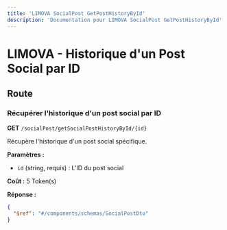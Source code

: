 ```yaml
---
title: 'LIMOVA SocialPost GetPostHistoryById'
description: 'Documentation pour LIMOVA SocialPost GetPostHistoryById'
---
```


# LIMOVA - Historique d'un Post Social par ID

## Route

### Récupérer l'historique d'un post social par ID
**GET** `/socialPost/getSocialPostHistoryById/{id}`

Récupère l'historique d'un post social spécifique.

**Paramètres :**
- `id` (string, requis) : L'ID du post social

**Coût :** 5 Token(s)

**Réponse :**
```json
{
  "$ref": "#/components/schemas/SocialPostDto"
}
``` 
